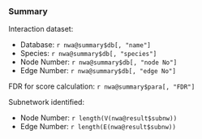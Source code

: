 ### Summary

Interaction dataset:

- Database: `r nwa@summary$db[, "name"]`
- Species: `r nwa@summary$db[, "species"]`
- Node Number: `r nwa@summary$db[, "node No"]`
- Edge Number: `r nwa@summary$db[, "edge No"]`

FDR for score calculation: `r nwa@summary$para[, "FDR"]`


Subnetwork identified:

- Node Number: `r length(V(nwa@result$subnw))`
- Edge Number: `r length(E(nwa@result$subnw))`
